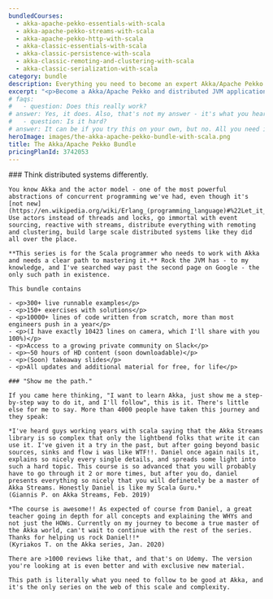 ```yaml
---
bundledCourses:
  - akka-apache-pekko-essentials-with-scala
  - akka-apache-pekko-streams-with-scala
  - akka-apache-pekko-http-with-scala
  - akka-classic-essentials-with-scala
  - akka-classic-persistence-with-scala
  - akka-classic-remoting-and-clustering-with-scala
  - akka-classic-serialization-with-scala
category: bundle
description: Everything you need to become an expert Akka/Apache Pekko developer. Master Akka/Apache Pekko with Scala and distributed JVM applications through clear lessons, practical exercises, and a smooth learning curve. Ideal for those with some programming experience, this bundle will take you from zero to hero.
excerpt: "<p>Become a Akka/Apache Pekko and distributed JVM applications expert <strong>from scratch</strong> with our <strong>all-inclusive course bundle</strong>: master everything you need with Scala in one complete package, at a discount</p>"
# faqs:
#   - question: Does this really work?
# answer: Yes, it does. Also, that's not my answer - it's what you hear about all the Rock the JVM material from thousands of people now working at Apple, UniCredit, Adobe, Uber and other successful companies and teams around the world.
#   - question: Is it hard?
# answer: It can be if you try this on your own, but no. All you need is some essential Scala skills. Otherwise, I've designed the series so that it just grows in difficulty in time, proportional to your work. I only require that you've programmed before in some other language and you know some general fundamentals. At the end of the series, you will look back to the advanced pieces and you'll go like "Huh. That would have been pretty tough if I tried that on my own."
heroImage: images/the-akka-apache-pekko-bundle-with-scala.png
title: The Akka/Apache Pekko Bundle
pricingPlanId: 3742053
---
```



<CourseLayout>
  <Fragment slot="goal">
    ### Think distributed systems differently.

    You know Akka and the actor model - one of the most powerful abstractions of concurrent programming we've had, even though it's [not new](https://en.wikipedia.org/wiki/Erlang_(programming_language)#%22Let_it_Crash%22_coding_style). Use actors instead of threads and locks, go immortal with event sourcing, reactive with streams, distribute everything with remoting and clustering, build large scale distributed systems like they did all over the place.

    **This series is for the Scala programmer who needs to work with Akka and needs a clear path to mastering it.** Rock the JVM has - to my knowledge, and I've searched way past the second page on Google - the only such path in existence.

    This bundle contains

    - <p>300+ live runnable examples</p>
    - <p>150+ exercises with solutions</p>
    - <p>10000+ lines of code written from scratch, more than most engineers push in a year</p>
    - <p>(I have exactly 10423 lines on camera, which I'll share with you 100%)</p>
    - <p>Access to a growing private community on Slack</p>
    - <p>~50 hours of HD content (soon downloadable)</p>
    - <p>(Soon) takeaway slides</p>
    - <p>All updates and additional material for free, for life</p>

    ### "Show me the path."

    If you came here thinking, "I want to learn Akka, just show me a step-by-step way to do it, and I'll follow", this is it. There's little else for me to say. More than 4000 people have taken this journey and they speak:

    *I've heard guys working years with scala saying that the Akka Streams library is so complex that only the lightbend folks that write it can use it. I've given it a try in the past, but after going beyond basic sources, sinks and flow i was like WTF!!. Daniel once again nails it, explains so nicely every single details, and spreads some light into such a hard topic. This course is so advanced that you will probably have to go through it 2 or more times, but after you do, daniel presents everything so nicely that you will definetely be a master of Akka Streams. Honestly Daniel is like my Scala Guru.*
    (Giannis P. on Akka Streams, Feb. 2019)

    *The course is awesome!! As expected of course from Daniel, a great teacher going in depth for all concepts and explaining the WHYs and not just the HOWs. Currently on my journey to become a true master of the Akka world, can't wait to continue with the rest of the series. Thanks for helping us rock Daniel!!*
    (Kyriakos T. on the Akka series, Jan. 2020)

    There are >1000 reviews like that, and that's on Udemy. The version you're looking at is even better and with exclusive new material.

    This path is literally what you need to follow to be good at Akka, and it's the only series on the web of this scale and complexity.

  </Fragment>
</CourseLayout>
